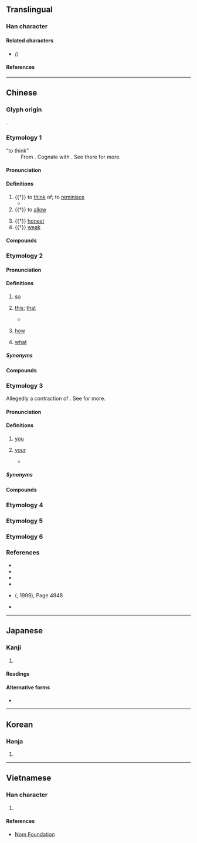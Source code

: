 {{also|㤛}}
{{character info}}
==Translingual==

===Han character===
{{Han char|rn=61|rad=心|as=06|sn=10|four=22331|canj=OGP|ids=⿱任心}}

====Related characters====
* {{l|mul|[[㤛]]}} ''({{w|Variant Chinese character}})''

====References====
{{Han ref|kx=0383.160|dkj=10518|dj=0713.070|hdz=42291.030|uh=6041}}

----

==Chinese==

===Glyph origin===
{{Han etym}}
{{Han compound|任|心|c1=p|c2=s|t2=heart|ls=psc}}.

===Etymology 1===
{{zh-forms|alt=㤛,𢗖}}
; “to think”
: From {{inh|zh|sit-pro|*s-njam||to think}}. Cognate with {{och-l|念|to think}}. See there for more.

{{etystub|zh}}

====Pronunciation====
{{zh-pron
|m=rèn
|c=jam6
|mn=qz,tp,xm:līm/kh,zz:jīm
|mc=y
|oc=y
|cat=v,a
}}

====Definitions====
{{zh-hanzi}}

# {{†}} to [[think]] of; to [[reminisce]]
#* {{zh-x|徂 年 幸 未 暮，此 意 可 勤 恁。||CL|ref={{lw|zh|王安石}} ({{w|Wang Anshi}}), {{lw|zh|s:酬王伯虎|pref=《|酬王伯虎|suf=》}}}}
# {{†}} to [[allow]]
#: {{zh-syn|任憑}}
# {{†}} [[honest]]
# {{†}} [[weak]]

====Compounds====
{{zh-der|恁約|恁憑}}

===Etymology 2===
{{zh-forms|alt=按-Hakka,咹-Hakka}}
{{rfe|zh|Uncertain. Some postulate that it is from the fusion of {{zh-l|*那物}}}}

====Pronunciation====
{{zh-pron
|m=恁
|m-s=
|c=jam6,jam5
|c_note=jam6 - original reading; jam5 - vernacular reading
|c-t=
|g=
|h=pfs=án;gd=an3 <!-- kch=an4 -->
|j=
|md=
|mn=
|mn-t=rim2
|cat=pron,adv
}}

====Definitions====
{{zh-hanzi}}

# {{lb|zh||literary|or|dialectal}} [[so]]
# {{lb|zh||literary|or|dialectal}} [[this]]; [[that]]
#* {{zh-x|已 去 少年 無計 奈， 且 願 芳心 長 恁{nèn} 在。||CL|ref={{lw|zh|歐陽修}} ({{w|Ouyang Xiu}}), {{lw|zh|s:歐陽修集/卷132#【玉樓春二十九首（之二十三）】|pref=《|玉樓春二十九首之二十三|suf=》}}}}
# {{lb|zh||literary|or|dialectal}} [[how]]
# {{lb|zh||literary|or|dialectal}} [[what]]

=====Synonyms=====
{{zh-dial|這麼}}

====Compounds====
{{zh-der|恁人|恁地|恁時|恁般|恁等|恁麼|恁樣|恁廝|恁的|不恁麼|忒恁|直恁}}

===Etymology 3===
{{zh-forms|alt=您}}
Allegedly a contraction of {{zh-l|汝儂|tr=lí-nâng|you people}}. See {{zh-l|*儂|person; ''pronoun suffix''}} for more.

====Pronunciation====
{{zh-pron
|mn=lín
|mn-t=ning2/neng2/nêng2
|mn-t_note=ning2 - Chaozhou, Shantou; neng2 - Shantou, Chenghai; nêng2 - Jieyang
|cat=pron,det
}}

====Definitions====
{{zh-hanzi}}

# {{lb|zh|Min Nan}} [[you]] {{qualifier|plural}}
#: {{zh-x|恁 食飽%未？|Have '''[[y'all]]''' eaten?|MN}}
# {{lb|zh|Min Nan}} [[your]] {{qualifier|singular or plural}}
#* {{zh-x|阮{Gún} 將{chiong} 青春 嫁 佇\置{tī} 恁 兜，阮{gún} 對 少年 綴\跟{tòe} 你 綴\跟{tòe} 甲 老。|I married off my youth into '''your''' home. Since I was young, I’ve followed you till old-age.|MN|ref='''2001''', {{lw|zh|江蕙}} ({{w|Jody Chiang}}), {{lw|zh|pref=《|家後 (歌曲)|家後|suf=》}}}}

=====Synonyms=====
{{zh-dial|你們}}

====Compounds====
{{zh-der|恁母|恁娘|恁爸|恁嬭|恁老兄|恁厝|恁兜}}

===Etymology 4===
{{zh-see|您|v|{{lb|zh|Mandarin|polite form}} [[you]]}}

===Etymology 5===
{{zh-see|飪|ha}}

===Etymology 6===
{{zh-see|諗|v|{{lb|zh|Cantonese}} to [[think]]; to [[consider]]}}

===References===
* {{R:twedu|B01102}}
* {{R:twedu|A01365-003}}
* {{R:yue:Hanzi}}
* {{Template:R:yue:Jyutjam Ziliu Zaapcung}}
* {{qualifier|Cantonese}} {{lang|zh|《漢語方言大詞典》}} ({{lang|zh|中華書局}}, 1999), Page 4948 <!-- Note: Not the same as 《現代漢語方言大詞典》 (江蘇教育出版社, 2002) -->
* {{thcwd|5971}}

----

==Japanese==

===Kanji===
{{ja-kanji|grade=|rs=心06}}

# {{rfdef|ja|sort=心06}}

====Readings====
{{ja-readings
|goon=にん
|kanon=じん
|kanyoon=いん
|kun=か-かる <!-- このような, おも-う (Note: To be verified) -->
}}

====Alternative forms====
* {{ja-l|斯かる}}

----

==Korean==

===Hanja===
{{ko-hanja|hangeul=임|eumhun=|rv=im|mr=im|y=im}}

# {{rfdef|ko|sort=心06}}

----

==Vietnamese==

===Han character===
{{vi-readings|rs=心06|reading=nhắm, nhẩm, nhậm, nhẫm}}

# {{rfdef|vi|sort=心06}}

====References====
* [http://nomfoundation.org/common/nom_details.php?codepoint=6041 Nom Foundation]